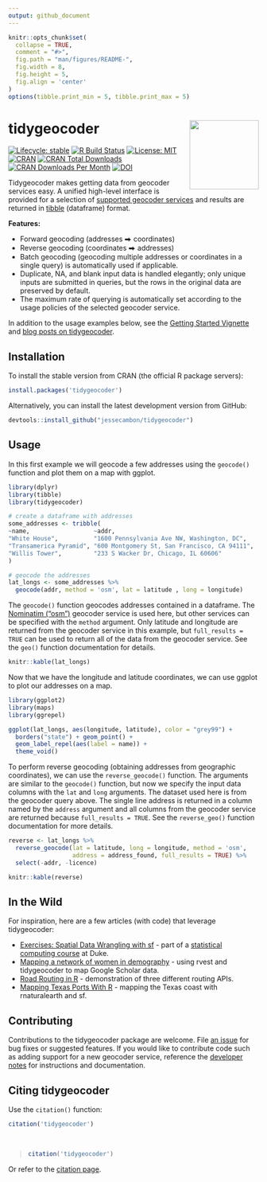 ```yaml
---
output: github_document
---
```


<!-- README.md is generated from README.Rmd. Please edit that file directly and reknit -->

```r
knitr::opts_chunk$set(
  collapse = TRUE,
  comment = "#>",
  fig.path = "man/figures/README-",
  fig.width = 8,
  fig.height = 5,
  fig.align = 'center'
)
options(tibble.print_min = 5, tibble.print_max = 5)
```

# tidygeocoder<a href='https://jessecambon.github.io/tidygeocoder/'><img src="man/figures/tidygeocoder_hex.png" align="right" height="139px"/></a>

<!-- badges: start -->
[![Lifecycle: stable](https://img.shields.io/badge/lifecycle-stable-brightgreen.svg)](https://lifecycle.r-lib.org/articles/stages.html#stable)
[![R Build Status](https://github.com/jessecambon/tidygeocoder/workflows/R-CMD-check/badge.svg)](https://github.com/jessecambon/tidygeocoder/actions?workflow=R-CMD-check)
[![License: MIT](https://img.shields.io/badge/License-MIT-yellow.svg)](https://github.com/jessecambon/tidygeocoder/blob/master/LICENSE.md)
[![CRAN](https://www.r-pkg.org/badges/version/tidygeocoder)](https://cran.r-project.org/package=tidygeocoder)
[![CRAN Total Downloads](http://cranlogs.r-pkg.org/badges/grand-total/tidygeocoder)](https://CRAN.R-project.org/package=tidygeocoder)
[![CRAN Downloads Per Month](http://cranlogs.r-pkg.org/badges/tidygeocoder)](https://cran.r-project.org/package=tidygeocoder)
[![DOI](https://zenodo.org/badge/DOI/10.5281/zenodo.4686074.svg)](https://doi.org/10.5281/zenodo.4686074)
<!-- badges: end -->

Tidygeocoder makes getting data from geocoder services easy. A unified high-level interface is provided for a selection of [supported geocoder services](https://jessecambon.github.io/tidygeocoder/articles/geocoder_services.html) and results are returned in [tibble](https://tibble.tidyverse.org/) (dataframe) format.

**Features:**

- Forward geocoding (addresses ⮕ coordinates)
- Reverse geocoding (coordinates ⮕ addresses)
- Batch geocoding (geocoding multiple addresses or coordinates in a single query) is automatically used if applicable.
- Duplicate, NA, and blank input data is handled elegantly; only unique inputs are submitted in queries, but the rows in the original data are preserved by default.
- The maximum rate of querying is automatically set according to the usage policies of the selected geocoder service.

In addition to the usage examples below, see the [Getting Started Vignette](https://jessecambon.github.io/tidygeocoder/articles/tidygeocoder.html) and [blog posts on tidygeocoder](https://jessecambon.github.io/tag/tidygeocoder).

## Installation

To install the stable version from CRAN (the official R package servers):

```r
install.packages('tidygeocoder')
```

Alternatively, you can install the latest development version from GitHub:

```r
devtools::install_github("jessecambon/tidygeocoder")
```

## Usage

In this first example we will geocode a few addresses using the `geocode()` function and plot them on a map with ggplot.

```r
library(dplyr)
library(tibble)
library(tidygeocoder)

# create a dataframe with addresses
some_addresses <- tribble(
~name,                  ~addr,
"White House",          "1600 Pennsylvania Ave NW, Washington, DC",
"Transamerica Pyramid", "600 Montgomery St, San Francisco, CA 94111",     
"Willis Tower",         "233 S Wacker Dr, Chicago, IL 60606"                                  
)

# geocode the addresses
lat_longs <- some_addresses %>%
  geocode(addr, method = 'osm', lat = latitude , long = longitude)
```

The `geocode()` function geocodes addresses contained in a dataframe. The [Nominatim ("osm")](https://nominatim.org/) geocoder service is used here, but other services can be specified with the `method` argument. Only latitude and longitude are returned from the geocoder service in this example, but `full_results = TRUE` can be used to return all of the data from the geocoder service. See the `geo()` function documentation for details.

```r
knitr::kable(lat_longs)
```

Now that we have the longitude and latitude coordinates, we can use ggplot to plot our addresses on a map.

```r
library(ggplot2)
library(maps)
library(ggrepel)

ggplot(lat_longs, aes(longitude, latitude), color = "grey99") +
  borders("state") + geom_point() +
  geom_label_repel(aes(label = name)) +
  theme_void()
```

To perform reverse geocoding (obtaining addresses from geographic coordinates), we can use the `reverse_geocode()` function. The arguments are similar to the `geocode()` function, but now we specify the input data columns with the `lat` and `long` arguments. The dataset used here is from the geocoder query above. The single line address is returned in a column named by the `address` argument and all columns from the geocoder service are returned because `full_results = TRUE`. See the `reverse_geo()` function documentation for more details.

<!-- 
Removing the licence column is done just to prevent a note from 
occurring in automated CRAN checks for an improper/old link.
-->
```r
reverse <- lat_longs %>%
  reverse_geocode(lat = latitude, long = longitude, method = 'osm',
                  address = address_found, full_results = TRUE) %>%
  select(-addr, -licence)
```

```r
knitr::kable(reverse)
```

## In the Wild

For inspiration, here are a few articles (with code) that leverage tidygeocoder:

- [Exercises: Spatial Data Wrangling with sf](http://www2.stat.duke.edu/courses/Spring21/sta323.001/exercises/lec_12.html) - part of a [statistical computing course](http://www2.stat.duke.edu/courses/Spring21/sta323.001/) at Duke.
- [Mapping a network of women in demography](https://www.monicaalexander.com/posts/2021-21-02-mapping/) - using rvest and tidygeocoder to map Google Scholar data.
- [Road Routing in R](https://www.jla-data.net/eng/routing-in-r-context/) - demonstration of three different routing APIs.
- [Mapping Texas Ports With R](https://www.sharpsightlabs.com/blog/mapping-texas-ports-with-r-part1/) - mapping the Texas coast with rnaturalearth and sf.

## Contributing

Contributions to the tidygeocoder package are welcome. File [an issue](https://github.com/jessecambon/tidygeocoder/issues) for bug fixes or suggested features. If you would like to contribute code such as adding support for a new geocoder service, reference the [developer notes](https://jessecambon.github.io/tidygeocoder/articles/developer_notes.html) for instructions and documentation.

## Citing tidygeocoder

Use the `citation()` function:

``` r
citation('tidygeocoder')
```

</br>

<blockquote>
```r
citation('tidygeocoder')
```
</blockquote>

Or refer to the [citation page](https://jessecambon.github.io/tidygeocoder/authors.html).
